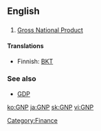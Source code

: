==English==

==={{initialism}}===
{{wikipedia}}
# [[gross national product|Gross National Product]]

====Translations====
{{top}}
*Finnish: [[BKT]]
{{bottom}}

===See also===
* [[GDP]]

[[Category:Finance]]

[[ko:GNP]]
[[ja:GNP]]
[[sk:GNP]]
[[vi:GNP]]